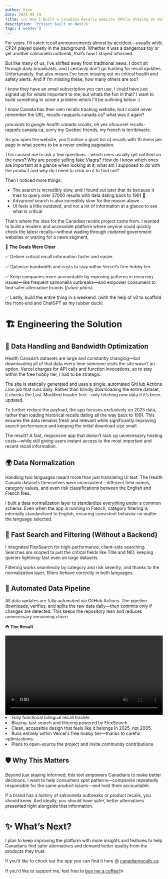 ```yaml
---
author: Kien
date: 2025-05-19
title: 🇨🇦 How I Built a Canadian Recalls website (While Staying on Vercel’s Free Tier)
description: 'Project built on NextJS'
tags: ['webdev']
---
```


For years, I’d catch recall announcements almost by accident—usually while CP24 played quietly in the background. Whether it was a dangerous toy or yet another salmonella outbreak, that’s how I stayed informed.

But like many of us, I’ve shifted away from traditional news. I don’t sit through daily broadcasts, and I certainly don’t go hunting for recall updates. Unfortunately, that also means I’ve been missing out on critical health and safety alerts. And if I’m missing these, how many others are too?

I know they have an email subscription you can use, I could have just signed up for whats important to me, but whats the fun in that? I want to build something to solve a problem which I'll be outlining below :)

I know Canada has their own recalls tracking website, but I could never remember the URL, recalls-raqquels.canada.ca? what was it again?

_proceeds to google health canada recalls_, oh yes ofcourse! recalls-rappels.canada.ca, sorry my Quebec friends, my french is terribinacle.

As you open the website, you'll notice a giant list of recalls with 10 items per page in what seems to be a never ending pagination.

This caused me to ask a few questions... which ones usually get notified on the news? Why are people selling fake Viagra? How do I know which ones are important at a glance when looking at it, what am I supposed to do with the product and why do I need to click on it to find out?

Then I noticed more things:

- The search is incredibly slow, and I found out later that its because it tries to query over 37000 results with data dating back to 1991 🤯
- Advanced search is also incredibly slow for the reason above
- UI feels a little outdated, and not a lot of information at a glance to see what is critical

That’s where the idea for the Canadian recalls project came from. I wanted to build a modern and accessible platform where anyone could quickly check the latest recalls—without wading through cluttered government websites or waiting for a news segment.

🎯 <strong>The Goals Were Clear</strong>

✅ Deliver critical recall information faster and easier.

✅ Optimize bandwidth and costs to stay within Vercel’s free hobby tier.

✅ Keep companies more accountable by exposing patterns in recurring issues—like frequent salmonella outbreaks—and empower consumers to find safer alternative brands (_future plans_).

✅ Lastly, build the entire thing in a weekend. (with the help of v0 to scaffold the front-end and ChatGPT as my rubber duck)

# 🏗️ Engineering the Solution

## 💾 Data Handling and Bandwidth Optimization

Health Canada’s datasets are large and constantly changing—but downloading all of that data every time someone visits the site wasn’t an option. Vercel charges for API calls and function invocations, so to stay within the free hobby tier, I had to be strategic.

The site is statically generated and uses a single, automated GitHub Actions cron job that runs daily. Rather than blindly downloading the entire dataset, it checks the Last-Modified header first—only fetching new data if it’s been updated.

To further reduce the payload, the app focuses exclusively on 2025 data, rather than loading historical recalls dating all the way back to 1991. This ensures the data remains fresh and relevant while significantly improving search performance and keeping the initial download size small.

The result? A fast, responsive app that doesn’t rack up unnecessary hosting costs—while still giving users instant access to the most important and recent recall information.

## 🌍 Data Normalization

Handling two languages meant more than just translating UI text. The Health Canada datasets themselves were inconsistent—different field names, category values, and even risk classifications between the English and French files.

I built a data normalization layer to standardize everything under a common schema. Even when the app is running in French, category filtering is internally standardized to English, ensuring consistent behavior no matter the language selected.

## 🔎 Fast Search and Filtering (Without a Backend)

I integrated FlexSearch for high-performance, client-side searching. Searches are scoped to just the critical fields like Title and NID, keeping queries lightning-fast even on large datasets.

Filtering works seamlessly by category and risk severity, and thanks to the normalization layer, filters behave correctly in both languages.

## 📅 Automated Data Pipeline

All data updates are fully automated via GitHub Actions. The pipeline downloads, verifies, and splits the raw data daily—then commits only if changes are detected. This keeps the repository lean and reduces unnecessary versioning churn.

☘️ <strong> The Result </strong>

<video width="100%" controls>
  <source src="/static/canadian-recalls.mp4" type="video/mp4" />
</video>

<li> Fully functional bilingual recall tracker. </li>
<li> Blazing-fast search and filtering powered by FlexSearch. </li>
<li> Clean, accessible design that feels like it belongs in 2025, not 2005. </li>
<li> Runs entirely within Vercel's free hobby tier—thanks to careful optimizations. </li>
<li> Plans to open-source the project and invite community contributions. </li>

## 🛡️ Why This Matters

Beyond just staying informed, this tool empowers Canadians to make better decisions. I want to help consumers spot patterns—companies repeatedly responsible for the same product issues—and hold them accountable.

If a brand has a history of salmonella outbreaks or product recalls, you should know. And ideally, you should have safer, better alternatives presented right alongside that information.

# ✨ What’s Next?

I plan to keep improving the platform with more insights and features to help Canadians find safer alternatives and demand better quality from the products they trust.

If you’d like to check out the app you can find it here @ <a href="https://canadianrecalls.ca" target="__blank">canadianrecalls.ca</a>

If you'd like to support me, feel free to <a href="https://buymeacoffee.com/kiendang" target="__blank">buy me a coffee!</a>☕
